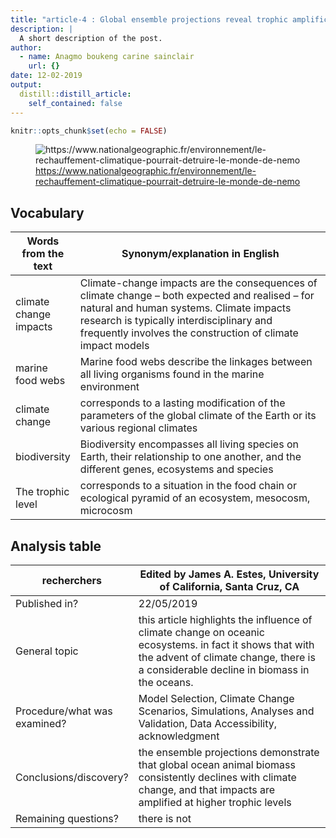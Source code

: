 ```yaml
---
title: "article-4 : Global ensemble projections reveal trophic amplification of ocean biomass declines with climate change"
description: |
  A short description of the post.
author:
  - name: Anagmo boukeng carine sainclair
    url: {}
date: 12-02-2019
output:
  distill::distill_article:
    self_contained: false
---
```


```r
knitr::opts_chunk$set(echo = FALSE)
```

![<https://www.nationalgeographic.fr/environnement/le-rechauffement-climatique-pourrait-detruire-le-monde-de-nemo>](image/clownfish_bleaching_NationalGeographic_1031642.jpg)



## Vocabulary 


|  Words from the text          |             Synonym/explanation in English 
|--------------------------------------- | --------------------------------------------------------------------------------------------------------------------------------------------------------------------------------------------------------------------------------------------------------------------------|
|climate change impacts       |       Climate-change impacts are the consequences of climate change – both expected and realised – for natural and human systems. Climate impacts research is typically interdisciplinary and frequently involves the construction of climate impact models                                                                                                                                                                                                                                                                                                                                                                                              |
|marine food webs             |   Marine food webs describe the linkages between all living organisms found in the marine environment                                |
|climate change               |        corresponds to a lasting modification of the parameters of the global climate of the Earth or its various regional climates                                                                                                                                                                                                                                                                                                                                       |
|biodiversity                 |      Biodiversity encompasses all living species on Earth, their relationship to one another, and the different genes, ecosystems and species                                                                                                                                                                                                                                                                                                                                                                       |
|The trophic level            |     corresponds to a situation in the food chain or ecological pyramid of an ecosystem, mesocosm, microcosm            |


## Analysis table 


|  recherchers                 |    Edited by James A. Estes, University of California, Santa Cruz, CA                                                                   |
|--------------------------------------- | -------------------------------------------------------------------------------------------------------------------------------------------------------------------------------------------------------------------------------------------------------------------------------------------------------------------------------------------------------------------------------------------------------------------------------------------------------------------------------------------------------------|
|Published in?               |   22/05/2019                                                                                                                                                                                                                                      |
|General topic               |  this article highlights the influence of climate change on oceanic ecosystems. in fact it shows that with the advent of climate change, there is a considerable decline in biomass in the oceans.                                                                                                                                                                                                                                                                                                         |
|Procedure/what was examined?|   Model Selection, Climate Change Scenarios,  Simulations, Analyses and Validation,  Data Accessibility, acknowledgment                                                                                                                                                                                                                                                                                                                                        |
|Conclusions/discovery?      |   the ensemble projections demonstrate that global ocean animal biomass consistently declines with climate change, and that impacts are amplified at higher trophic levels                                                                                                                                                                                                                     |
|Remaining questions?        |   there is not                |






